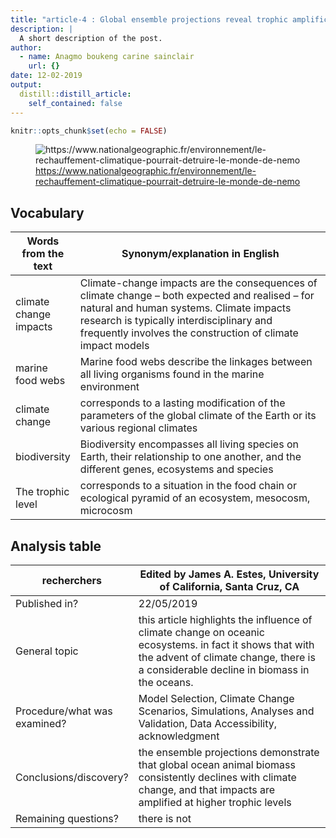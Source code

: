 ```yaml
---
title: "article-4 : Global ensemble projections reveal trophic amplification of ocean biomass declines with climate change"
description: |
  A short description of the post.
author:
  - name: Anagmo boukeng carine sainclair
    url: {}
date: 12-02-2019
output:
  distill::distill_article:
    self_contained: false
---
```


```r
knitr::opts_chunk$set(echo = FALSE)
```

![<https://www.nationalgeographic.fr/environnement/le-rechauffement-climatique-pourrait-detruire-le-monde-de-nemo>](image/clownfish_bleaching_NationalGeographic_1031642.jpg)



## Vocabulary 


|  Words from the text          |             Synonym/explanation in English 
|--------------------------------------- | --------------------------------------------------------------------------------------------------------------------------------------------------------------------------------------------------------------------------------------------------------------------------|
|climate change impacts       |       Climate-change impacts are the consequences of climate change – both expected and realised – for natural and human systems. Climate impacts research is typically interdisciplinary and frequently involves the construction of climate impact models                                                                                                                                                                                                                                                                                                                                                                                              |
|marine food webs             |   Marine food webs describe the linkages between all living organisms found in the marine environment                                |
|climate change               |        corresponds to a lasting modification of the parameters of the global climate of the Earth or its various regional climates                                                                                                                                                                                                                                                                                                                                       |
|biodiversity                 |      Biodiversity encompasses all living species on Earth, their relationship to one another, and the different genes, ecosystems and species                                                                                                                                                                                                                                                                                                                                                                       |
|The trophic level            |     corresponds to a situation in the food chain or ecological pyramid of an ecosystem, mesocosm, microcosm            |


## Analysis table 


|  recherchers                 |    Edited by James A. Estes, University of California, Santa Cruz, CA                                                                   |
|--------------------------------------- | -------------------------------------------------------------------------------------------------------------------------------------------------------------------------------------------------------------------------------------------------------------------------------------------------------------------------------------------------------------------------------------------------------------------------------------------------------------------------------------------------------------|
|Published in?               |   22/05/2019                                                                                                                                                                                                                                      |
|General topic               |  this article highlights the influence of climate change on oceanic ecosystems. in fact it shows that with the advent of climate change, there is a considerable decline in biomass in the oceans.                                                                                                                                                                                                                                                                                                         |
|Procedure/what was examined?|   Model Selection, Climate Change Scenarios,  Simulations, Analyses and Validation,  Data Accessibility, acknowledgment                                                                                                                                                                                                                                                                                                                                        |
|Conclusions/discovery?      |   the ensemble projections demonstrate that global ocean animal biomass consistently declines with climate change, and that impacts are amplified at higher trophic levels                                                                                                                                                                                                                     |
|Remaining questions?        |   there is not                |






